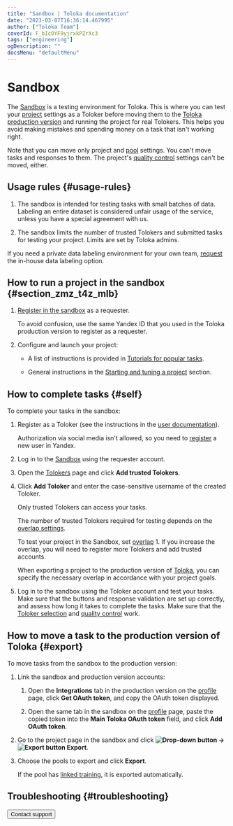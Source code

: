 ```yaml
---
title: "Sandbox | Toloka documentation"
date: "2023-03-07T16:36:14.467995"
author: ["Toloka Team"]
coverId: F_bIcOYF9yjrxkPZrXc3
tags: ["engineering"]
ogDescription: ""
docsMenu: "defaultMenu"
---
```



# Sandbox

The [Sandbox](https://sandbox.toloka.yandex.com/for-requesters) is a testing environment for Toloka. This is where you can test your [project](/docs/glossary#project) settings as a Toloker before moving them to the [Toloka production version](https://platform.toloka.ai/requester/) and running the project for real Tolokers. This helps you avoid making mistakes and spending money on a task that isn't working right.

<Note mode="restriction" title="Restriction">

Note that you can move only project and [pool](/docs/glossary#pool) settings. You can't move tasks and responses to them. The project's [quality control](/docs/glossary#quality-control) settings can't be moved, either.

</Note>

## Usage rules {#usage-rules}

1. The sandbox is intended for testing tasks with small batches of data. Labeling an entire dataset is considered unfair usage of the service, unless you have a special agreement with us.

1. The sandbox limits the number of trusted Tolokers and submitted tasks for testing your project. Limits are set by Toloka admins.

If you need a private data labeling environment for your own team, [request](/docs/guide/troubleshooting/support?form-source=guide-sandbox) the in-house data labeling option.

## How to run a project in the sandbox {#section_zmz_t4z_mlb}

1. [Register in the sandbox](https://sandbox.toloka.yandex.com/for-requesters) as a requester.

    <Note mode="tip" title="Tip">

    To avoid confusion, use the same Yandex ID that you used in the Toloka production version to register as a requester.

    </Note>

1. Configure and launch your project:

    - A list of instructions is provided in [Tutorials for popular tasks](/docs/tutorials/usecases).

    - General instructions in the [Starting and tuning a project](/docs/guide/main-steps) section.

## How to complete tasks {#self}

To complete your tasks in the sandbox:

1. Register as a Toloker (see the instructions in the [user documentation](https://toloka.ai/tolokers/docs/web/register.html?lang=en#register)).

    <Note mode="restriction" title="Alert">

    Authorization via social media isn't allowed, so you need to [register](https://passport.toloka.ai/registration?mode=register&retpath=https://platform.toloka.ai) a new user in Yandex.

    </Note>

1. Log in to the [Sandbox](https://sandbox.toloka.yandex.com/for-requesters) using the requester account.

1. Open the [Tolokers](https://platform.toloka.ai/requester/workers) page and click **Add trusted Tolokers**.

1. Click **Add Toloker** and enter the case-sensitive username of the created Toloker.

    Only trusted Tolokers can access your tasks.

    The number of trusted Tolokers required for testing depends on the [overlap settings](/docs/guide/dynamic-overlap).

    To test your project in the Sandbox, set [overlap](/docs/glossary#overlap) 1. If you increase the overlap, you will need to register more Tolokers and add trusted accounts.

    When exporting a project to the production version of [Toloka](#export), you can specify the necessary overlap in accordance with your project goals.

1. Log in to the sandbox using the Toloker account and test your tasks. Make sure that the buttons and response validation are set up correctly, and assess how long it takes to complete the tasks. Make sure that the [Toloker selection](/docs/guide/filters) and [quality control](/docs/guide/control) work.

## How to move a task to the production version of Toloka {#export}

To move tasks from the sandbox to the production version:

1. Link the sandbox and production version accounts:

    1. Open the **Integrations** tab in the production version on the [profile](https://platform.toloka.ai/requester/profile) page, click **Get OAuth token**, and copy the OAuth token displayed.

    1. Open the same tab in the sandbox on the [profile](https://sandbox.toloka.yandex.com/requester/profile) page, paste the copied token into the **Main Toloka OAuth token** field, and click **Add OAuth token**.

1. Go to the project page in the sandbox and click **<img src="https://tlk-infra-front.azureedge.net/portal-static/uploaded/images/1675425165980/1675425165980_original_svg.svg" alt="Drop-down button" /> → <img src="https://tlk-infra-front.azureedge.net/portal-static/uploaded/images/1675425190968/1675425190968_original_svg.svg" alt="Export button" /> Export**.

1. Choose the pools to export and click **Export**.

    If the pool has [linked training](/docs/guide/train), it is exported automatically.

## Troubleshooting {#troubleshooting}

<FaqWorkWithSandbox/>

<FaqSeePoolAsToloker/>

<FaqSameAccount/>

<TroubleshootingExportError/>

<FaqCheckMobileVersion/>

<FaqCopyFromSandbox/>

<TroubleshootingSubmit/>

<FaqMoveControlTasks/>

<TroubleshootingDontSeeTask/>

<TroubleshootingCantAddTrustedUser/>

<FaqOverlap/>

<FaqChangeOverlap/>

<Button themeColor="light" view="default" size="l" type="link" url="/docs/guide/troubleshooting/support?form-source=guide-sandbox">Contact support</Button>
